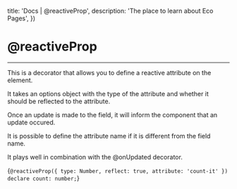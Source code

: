 

  title: 'Docs | @reactiveProp',
  description: 'The place to learn about Eco Pages',
})

# @reactiveProp
---

This is a decorator that allows you to define a reactive attribute on the element.

It takes an options object with the type of the attribute and whether it should be reflected to the attribute.

Once an update is made to the field, it will inform the component that an update occured.

It is possible to define the attribute name if it is different from the field name.

It plays well in combination with the @onUpdated decorator.

<CodeBlock lang='typescript'>{`@reactiveProp({ type: Number, reflect: true, attribute: 'count-it' }) declare count: number;`}</CodeBlock>